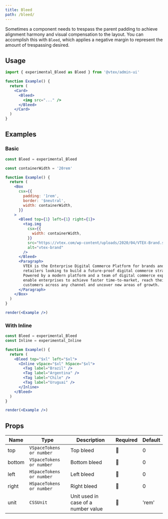 ```yaml
---
title: Bleed
path: /bleed/
---
```


Sometimes a component needs to trespass the parent padding to achieve alignment harmony and visual compensation to the layout. You can accomplish this with `Bleed`, which applies a negative margin to represent the amount of trespassing desired.

## Usage

```jsx
import { experimental_Bleed as Bleed } from '@vtex/admin-ui'

function Example() {
  return (
    <Card>
      <Bleed>
        <img src="..." />
      </Bleed>
    </Card>
  )
}
```

## Examples

### Basic

```jsx noInline live
const Bleed = experimental_Bleed

const containerWidth = '20rem'

function Example() {
  return (
    <Box
      csx={{
        padding: '1rem',
        border: '$neutral',
        width: containerWidth,
      }}
    >
      <Bleed top={1} left={1} right={1}>
        <tag.img
          csx={{
            width: containerWidth,
          }}
          src="https://vtex.com/wp-content/uploads/2020/04/VTEX-Brand.svg"
          alt="vtex-brand"
        />
      </Bleed>
      <Paragraph>
        VTEX is the Enterprise Digital Commerce Platform for brands and
        retailers looking to build a future-proof digital commerce strategy.
        Powered by a modern platform and a team of digital commerce experts, we
        enable enterprises to achieve faster time-to-market, reach their
        customers across any channel and uncover new areas of growth.
      </Paragraph>
    </Box>
  )
}

render(<Example />)
```

### With Inline

```jsx noInline live
const Bleed = experimental_Bleed
const Inline = experimental_Inline

function Example() {
  return (
    <Bleed top="$xl" left="$xl">
      <Inline vSpace="$xl" hSpace="$xl">
        <Tag label="Brazil" />
        <Tag label="Argentina" />
        <Tag label="Chile" />
        <Tag label="Uruguai" />
      </Inline>
    </Bleed>
  )
}

render(<Example />)
```

## Props

| Name   | Type                     | Description                         | Required | Default |
| ------ | ------------------------ | ----------------------------------- | -------- | ------- |
| top    | `VSpaceTokens or number` | Top bleed                           | 🚫       | 0       |
| bottom | `VSpaceTokens or number` | Bottom bleed                        | 🚫       | 0       |
| left   | `HSpaceTokens or number` | Left bleed                          | 🚫       | 0       |
| right  | `HSpaceTokens or number` | Right bleed                         | 🚫       | 0       |
| unit   | `CSSUnit`                | Unit used in case of a number value | 🚫       | 'rem'   |
